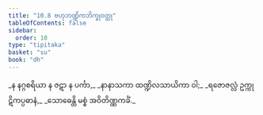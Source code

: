 ```yaml
---
title: "10.8 ဗဟုဘဏ္ဍိကဘိက္ခုဝတ္ထု"
tableOfContents: false
sidebar:
  order: 10
type: "tipitaka"
basket: "su"
book: "dh"
---
```



<DynamicBreadcrumb />

<Division number="141" book="dh">

<Paragraph number="151" type="verses" book="dh">
_န နဂ္ဂစရိယာ န ဇဋာ န ပင်္ကာ,_  
_နာနာသကာ ထဏ္ဍိလသာယိကာ ဝါ;_  
_ရဇောဇလ္လံ ဥက္ကုဋိကပ္ပဓာနံ,_  
_သောဓေန္တိ မစ္စံ အဝိတိဏ္ဏကင်္ခံ._
</Paragraph>
</Division>